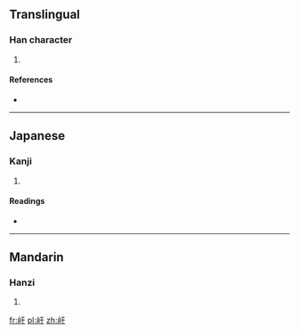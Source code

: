 ==Translingual==

===Han character===
{{Han char|rn=46|rad=山|as=03|sn=6|four=|canj=山一十 (UMJ)}}

# {{defn|Han|sort=山03}}

====References====
* {{Han ref|kx=0307.230|dkj=07898|dj=0607.180|hdz=10760.220|uh=5C7D|ud=23677}}

----

==Japanese==

===Kanji===
{{ja-kanji|grade=|rs=山03}}

# {{defn|Japanese|sort=山03}}

====Readings====
* {{ja-readings|on=[[かん]] (kan), [[がん]] (gan)|kun=}}

----

==Mandarin==

===Hanzi===
{{cmn-hanzi|pin=[[hàn]] ([[han4]])|wg=han<sup>4</sup>}}

# {{defn|Mandarin|sort=山03}}

[[fr:屽]]
[[pl:屽]]
[[zh:屽]]